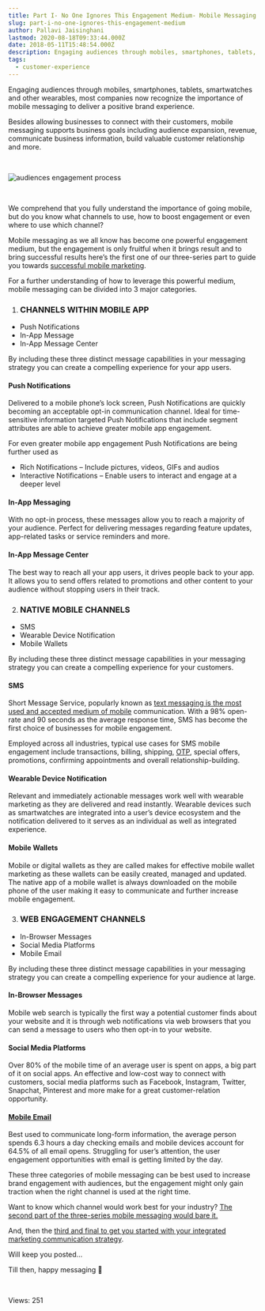 ```yaml
---
title: Part I- No One Ignores This Engagement Medium- Mobile Messaging
slug: part-i-no-one-ignores-this-engagement-medium
author: Pallavi Jaisinghani
lastmod: 2020-08-18T09:33:44.000Z
date: 2018-05-11T15:48:54.000Z
description: Engaging audiences through mobiles, smartphones, tablets, smartwatches and other wearables, most companies now recognize the importance of mobile messaging to deliver a positive brand experience.
tags:
  - customer-experience
---
```


Engaging audiences through mobiles, smartphones, tablets, smartwatches and other wearables, most companies now recognize the importance of mobile messaging to deliver a positive brand experience. 


Besides allowing businesses to connect with their customers, mobile messaging supports business goals including audience expansion, revenue, communicate business information, build valuable customer relationship and more.


 


![audiences engagement process](https://images-msg91.s3.ap-south-1.amazonaws.com/content/images/wordpress/2018/05/blog_images_2.png)


 


We comprehend that you fully understand the importance of going mobile, but do you know what channels to use, how to boost engagement or even where to use which channel?  


Mobile messaging as we all know has become one powerful engagement medium, but the engagement is only fruitful when it brings result and to bring successful results here’s the first one of our three-series part to guide you towards [successful mobile marketing](https://msg91.com/sms).


For a further understanding of how to leverage this powerful medium, mobile messaging can be divided into 3 major categories.


1. ###  **CHANNELS WITHIN MOBILE APP**


* Push Notifications
* In-App Message
* In-App Message Center


By including these three distinct message capabilities in your messaging strategy you can create a compelling experience for your app users.


#### **Push Notifications**


Delivered to a mobile phone’s lock screen, Push Notifications are quickly becoming an acceptable opt-in communication channel. Ideal for time-sensitive information targeted Push Notifications that include segment attributes are able to achieve greater mobile app engagement.


For even greater mobile app engagement Push Notifications are being further used as


* Rich Notifications – Include pictures, videos, GIFs and audios
* Interactive Notifications – Enable users to interact and engage at a deeper level


#### **In-App Messaging**


With no opt-in process, these messages allow you to reach a majority of your audience. Perfect for delivering messages regarding feature updates, app-related tasks or service reminders and more.


#### **In-App Message Center**


The best way to reach all your app users, it drives people back to your app. It allows you to send offers related to promotions and other content to your audience without stopping users in their track.


2. ###  **NATIVE MOBILE CHANNELS**


* SMS
* Wearable Device Notification
* Mobile Wallets


By including these three distinct message capabilities in your messaging strategy you can create a compelling experience for your customers.


#### **SMS**


Short Message Service, popularly known as [text messaging is the most used and accepted medium of mobile](https://control.msg91.com/signup) communication. With a 98% open-rate and 90 seconds as the average response time, SMS has become the first choice of businesses for mobile engagement.


Employed across all industries, typical use cases for SMS mobile engagement include transactions, billing, shipping, [OTP](https://msg91.com/otp), special offers, promotions, confirming appointments and overall relationship-building.


#### **Wearable Device Notification**


Relevant and immediately actionable messages work well with wearable marketing as they are delivered and read instantly. Wearable devices such as smartwatches are integrated into a user’s device ecosystem and the notification delivered to it serves as an individual as well as integrated experience.


#### **Mobile Wallets**


Mobile or digital wallets as they are called makes for effective mobile wallet marketing as these wallets can be easily created, managed and updated. The native app of a mobile wallet is always downloaded on the mobile phone of the user making it easy to communicate and further increase mobile engagement.


3. ###  **WEB ENGAGEMENT CHANNELS**


* In-Browser Messages
* Social Media Platforms
* Mobile Email


By including these three distinct message capabilities in your messaging strategy you can create a compelling experience for your audience at large.


#### **In-Browser Messages**


Mobile web search is typically the first way a potential customer finds about your website and it is through web notifications via web browsers that you can send a message to users who then opt-in to your website.


#### **Social Media Platforms**


Over 80% of the mobile time of an average user is spent on apps, a big part of it on social apps. An effective and low-cost way to connect with customers, social media platforms such as Facebook, Instagram, Twitter, Snapchat, Pinterest and more make for a great customer-relation opportunity.


#### [**Mobile Email**](https://msg91.com/email)


Best used to communicate long-form information, the average person spends 6.3 hours a day checking emails and mobile devices account for 64.5% of all email opens. Struggling for user’s attention, the user engagement opportunities with email is getting limited by the day.


These three categories of mobile messaging can be best used to increase brand engagement with audiences, but the engagement might only gain traction when the right channel is used at the right time. 


Want to know which channel would work best for your industry? [The second part of the three-series mobile messaging would bare it.](https://msg91.com/guide/mobile-messaging-communication-best-practices)


And, then the [third and final to get you started with your integrated marketing communication strategy](https://msg91.com/guide/integrated-marketing-communication-strategy-part-three).


Will keep you posted…


Till then, happy messaging 🙂


 


 Views: 251